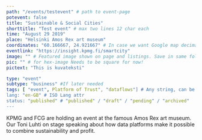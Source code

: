 ```yaml
---
path: "/events/testevent" # path to event-page
potevent: false
title: "Sustainable & Social Cities"
shorttitle: "Test event" # max two lines 12 char each
time: "August 29 2019"
place: "Helsinki Amos Rex art museum"
coordinates: "60.166667, 24.921667" # In case we want Google map decimal degrees.
eventlink: "https://insight.kpmg.fi/smartcity"
image: "" # Featured image shown on page and listings. Save in same folder. Don't use svg.
pic: "" # for hex-image Needs to be square for now!
pictext: "This is kuvateksti"

type: "event" 
subtype: "business" #If later needed
tags: [ "event", Platform of Trust", "dataflows"] # Any string, can be used in search / "related content"
lang: "en-GB" # ISO Lang attr
status: "published" # "published" / "draft" / "pending" / "archived"
---
```

KPMG and FCG are holding an event at the famous Amos Rex art museum. Our Toni Luhti on stage speaking about how data platforms make it possible to combine sustainability and profit. 